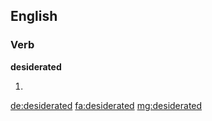 ==English==

===Verb===
'''desiderated'''

# {{past of|desiderate}}

[[de:desiderated]]
[[fa:desiderated]]
[[mg:desiderated]]